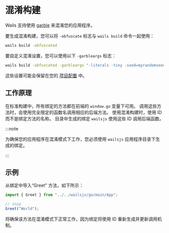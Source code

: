 # 混淆构建

Wails 支持使用 [garble](https://github.com/burrowers/garble) 来混淆您的应用程序。

要生成混淆构建，您可以将 `-obfuscate` 标志与 `wails build` 命令一起使用：

```bash
wails build -obfuscated
```

要自定义混淆设置，您可以使用以下 `-garbleargs` 标志：

```bash
wails build -obfuscated -garbleargs "-literals -tiny -seed=myrandomseed"
```

这些设置可能会保留在您的 [项目配置](../reference/project-config) 中。

## 工作原理

在标准构建中，所有绑定的方法都在前端的 `window.go` 变量下可用。 调用这些方法时，会使用完全限定的函数名调用相应的后端方法。 使用混淆构建时，使用 ID 而不是绑定方法的名称。 目录中生成的绑定 `wailsjs` 使用这些 ID 调用后端函数。

:::note


为确保您的应用程序在混淆模式下工作，您必须使用 `wailsjs` 应用程序目录下生成的绑定。

:::


## 示例

从绑定中导入“Greet” 方法，如下所示：

```js
import { Greet } from "../../wailsjs/go/main/App";

// snip
Greet("World");
```

将确保该方法在混淆模式下正常工作，因为绑定将使用 ID 重新生成并更新调用机制。
